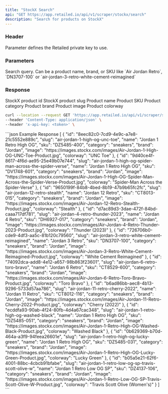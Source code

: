 ```yaml
---
title: "StockX Search"
api: "GET https://app.retailed.io/api/v1/scraper/stockx/search"
description: "Search for products on StockX"
---
```


### Header

<ParamField header="x-api-key" type="string" required={true}>
    Parameter defines the Retailed private key to use.
</ParamField>

### Parameters

<ParamField query="query" type="string" optional={false} placeholder="Air Jordan Retro">
    Search query. Can be a product name, brand, or SKU like `Air Jordan Retro`, `DN3707-100` or `air-jordan-3-retro-white-cement-reimagined`
</ParamField>

### Response

<ResponseField name="list" type="Search List">
    <Expandable title="properties" defaultOpen={true}>
        <ResponseField name="id" type="string">
            StockX product id
        </ResponseField>
        <ResponseField name="slug" type="string">
            StockX product slug
        </ResponseField>
        <ResponseField name="name" type="string">
            Product name
        </ResponseField>
        <ResponseField name="sku" type="string">
            Product SKU
        </ResponseField>
        <ResponseField name="category" type="string">
            Product category
        </ResponseField>
        <ResponseField name="brand" type="string">
            Product brand
        </ResponseField>
        <ResponseField name="image" type="string">
            Product image
        </ResponseField>
        <ResponseField name="colorway" type="string">
            Product colorway
        </ResponseField>
    </Expandable>
</ResponseField>

<RequestExample>

```bash Example Request
curl --location --request GET 'https://app.retailed.io/api/v1/scraper/stockx/search?query=Air Jordan Retro' \
--header 'Content-Type: application/json' \
--header 'x-api-key: <token>' \
```

</RequestExample>

<ResponseExample>
```json Example Response
[
    {
        "id": "8eec82c0-7cd9-4e9c-a7e8-21c5552e889c",
        "slug": "air-jordan-1-high-og-unc-toe",
        "name": "Jordan 1 Retro High OG",
        "sku": "DZ5485-400",
        "category": "sneakers",
        "brand": "Jordan",
        "image": "https://images.stockx.com/images/Air-Jordan-1-High-OG-UNC-Toe-Product.jpg",
        "colorway": "UNC Toe"
    },
    {
        "id": "9d40ce4f-8617-4f6d-ae95-25e49b07e744",
        "slug": "air-jordan-1-high-og-spider-man-across-the-spider-verse",
        "name": "Jordan 1 Retro High OG",
        "sku": "DV1748-601",
        "category": "sneakers",
        "brand": "Jordan",
        "image": "https://images.stockx.com/images/Air-Jordan-1-High-OG-Spider-Man-Across-the-Spider-Verse-Product.jpg",
        "colorway": "Spider-Man Across the Spider-Verse"
    },
    {
        "id": "9650199f-84b8-4bed-8b19-47b9b65fc2fc",
        "slug": "air-jordan-12-retro-stealth",
        "name": "Jordan 12 Retro",
        "sku": "CT8013-015",
        "category": "sneakers",
        "brand": "Jordan",
        "image": "https://images.stockx.com/images/Air-Jordan-12-Retro-Stealth-Product.jpg",
        "colorway": "Stealth"
    },
    {
        "id": "d7ac89d3-3dae-472f-84bd-caaa717df781",
        "slug": "air-jordan-4-retro-thunder-2023",
        "name": "Jordan 4 Retro",
        "sku": "DH6927-017",
        "category": "sneakers",
        "brand": "Jordan",
        "image": "https://images.stockx.com/images/Air-Jordan-4-Retro-Thunder-2023-Product.jpg",
        "colorway": "Thunder (2023)"
    },
    {
        "id": "726706b0-cde9-4df3-aa5c-81b120c79560",
        "slug": "air-jordan-3-retro-white-cement-reimagined",
        "name": "Jordan 3 Retro",
        "sku": "DN3707-100",
        "category": "sneakers",
        "brand": "Jordan",
        "image": "https://images.stockx.com/images/Air-Jordan-3-Retro-White-Cement-Reimagined-Product.jpg",
        "colorway": "White Cement Reimagined"
    },
    {
        "id": "74092dca-add8-4e12-a657-98b863f23601",
        "slug": "air-jordan-6-retro-toro-bravo",
        "name": "Jordan 6 Retro",
        "sku": "CT8529-600",
        "category": "sneakers",
        "brand": "Jordan",
        "image": "https://images.stockx.com/images/Air-Jordan-6-Retro-Toro-Bravo-Product.jpg",
        "colorway": "Toro Bravo"
    },
    {
        "id": "b6ad86bb-aec8-4b13-9296-5733d57aa786",
        "slug": "air-jordan-11-retro-cherry-2022",
        "name": "Jordan 11 Retro",
        "sku": "CT8012-116",
        "category": "sneakers",
        "brand": "Jordan",
        "image": "https://images.stockx.com/images/Air-Jordan-11-Retro-Cherry-2022-Product.jpg",
        "colorway": "Cherry (2022)"
    },
    {
        "id": "ecddfa93-90ab-4f24-80fb-4d4a67cac348",
        "slug": "air-jordan-1-retro-high-og-washed-black",
        "name": "Jordan 1 Retro High OG",
        "sku": "DZ5485-051",
        "category": "sneakers",
        "brand": "Jordan",
        "image": "https://images.stockx.com/images/Air-Jordan-1-Retro-High-OG-Washed-Black-Product.jpg",
        "colorway": "Washed Black"
    },
    {
        "id": "0b629369-b70d-464a-a3f9-94feea26601e",
        "slug": "air-jordan-1-retro-high-og-lucky-green",
        "name": "Jordan 1 Retro High OG",
        "sku": "DZ5485-031",
        "category": "sneakers",
        "brand": "Jordan",
        "image": "https://images.stockx.com/images/Air-Jordan-1-Retro-High-OG-Lucky-Green-Product.jpg",
        "colorway": "Lucky Green"
    },
    {
        "id": "b05a5e21-62f6-4001-88bc-4cbcb91bfabe",
        "slug": "air-jordan-1-retro-low-og-sp-travis-scott-olive-w",
        "name": "Jordan 1 Retro Low OG SP",
        "sku": "DZ4137-106",
        "category": "sneakers",
        "brand": "Jordan",
        "image": "https://images.stockx.com/images/Air-Jordan-1-Retro-Low-OG-SP-Travis-Scott-Olive-W-Product.jpg",
        "colorway": "Travis Scott Olive (Women's)"
    }
]
```
</ResponseExample>
